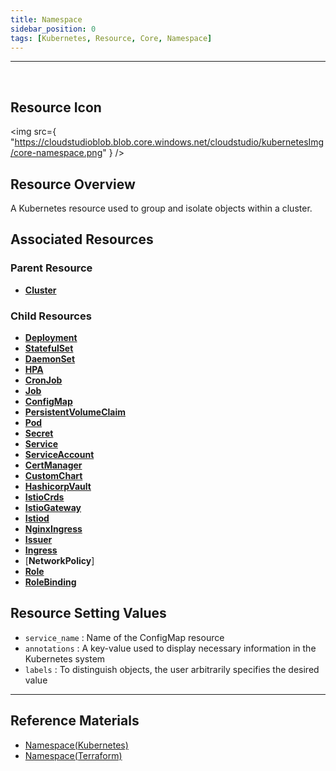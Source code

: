 ```yaml
---
title: Namespace
sidebar_position: 0
tags: [Kubernetes, Resource, Core, Namespace]
---
```



<hr />
<br />


## Resource Icon

<img
    src={
        "https://cloudstudioblob.blob.core.windows.net/cloudstudio/kubernetesImg/core-namespace.png"
    }
/>

## Resource Overview

A Kubernetes resource used to group and isolate objects within a cluster.

## Associated Resources

### Parent Resource

-   [**Cluster**](https://docs.cstudio.app/docs/resource/kubernetes/Base/Cluster)


### Child Resources

-   [**Deployment**](https://docs.cstudio.app/docs/resource/kubernetes/Apps/Deployment)
-   [**StatefulSet**](https://docs.cstudio.app/docs/resource/kubernetes/Apps/StatefulSet)
-   [**DaemonSet**](https://docs.cstudio.app/docs/resource/kubernetes/Core/DaemonSet)
-   [**HPA**](https://docs.cstudio.app/docs/resource/kubernetes/Batch/HorizontalPodAutoscaling)
-   [**CronJob**](https://docs.cstudio.app/docs/resource/kubernetes/Batch/CronJob)
-   [**Job**](https://docs.cstudio.app/docs/resource/kubernetes/Batch/Job)
-   [**ConfigMap**](https://docs.cstudio.app/docs/resource/kubernetes/Core/ConfigMap)
-   [**PersistentVolumeClaim**](https://docs.cstudio.app/docs/resource/kubernetes/Core/PersistentVolumeClaim)
-   [**Pod**](https://docs.cstudio.app/docs/resource/kubernetes/Core/Pod)
-   [**Secret**](https://docs.cstudio.app/docs/resource/kubernetes/Core/Secret)
-   [**Service**](https://docs.cstudio.app/docs/resource/kubernetes/Core/Service)
-   [**ServiceAccount**](https://docs.cstudio.app/docs/resource/kubernetes/Core/ServiceAccount)
-   [**CertManager**](https://docs.cstudio.app/docs/resource/kubernetes/Helm/CertManager)
-   [**CustomChart**](https://docs.cstudio.app/docs/resource/kubernetes/Helm/CustomChart)
-   [**HashicorpVault**](https://docs.cstudio.app/docs/resource/kubernetes/Helm/HashicorpVault)
-   [**IstioCrds**](https://docs.cstudio.app/docs/resource/kubernetes/Helm/IstioCrds)
-   [**IstioGateway**](https://docs.cstudio.app/docs/resource/kubernetes/Helm/IstioGateway)
-   [**Istiod**](https://docs.cstudio.app/docs/resource/kubernetes/Helm/Istiod)
-   [**NginxIngress**](https://docs.cstudio.app/docs/resource/kubernetes/Helm/NginxIngress)
-   [**Issuer**](https://docs.cstudio.app/docs/resource/kubernetes/Manifest/Issuer)
-   [**Ingress**](https://docs.cstudio.app/docs/resource/kubernetes/Networking/Ingress)
-   [**NetworkPolicy**]
-   [**Role**](https://docs.cstudio.app/docs/resource/kubernetes/Rbac/Role)
-   [**RoleBinding**](https://docs.cstudio.app/docs/resource/kubernetes/Rbac/RoleBinding)



## Resource Setting Values

-   `service_name` : Name of the ConfigMap resource
-   `annotations` : A key-value used to display necessary information in the Kubernetes system
-   `labels` : To distinguish objects, the user arbitrarily specifies the desired value


---

## Reference Materials

-   [Namespace(Kubernetes)](https://kubernetes.io/docs/concepts/overview/working-with-objects/namespaces/)
-   [Namespace(Terraform)](https://registry.terraform.io/providers/hashicorp/kubernetes/latest/docs/resources/namespace)
